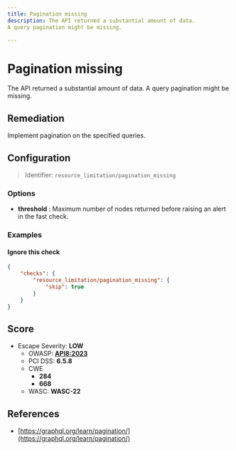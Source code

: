 ```yaml
---
title: Pagination missing
description: The API returned a substantial amount of data.
A query pagination might be missing.

---
```


# Pagination missing

The API returned a substantial amount of data.
A query pagination might be missing.


## Remediation

Implement pagination on the specified queries.




## Configuration

> Identifier: `resource_limitation/pagination_missing`

### Options

- **threshold** : Maximum number of nodes returned before raising an alert in the fast check.
  



### Examples



#### Ignore this check

```json
{
    "checks": {
        "resource_limitation/pagination_missing": {
            "skip": true
        }
    }
}
```




## Score

- Escape Severity: **<span className="low-severity">LOW</span>**
  - OWASP: **[API8:2023](https://github.com/OWASP/API-Security/blob/master/editions/2023/en/0xa8-security-misconfiguration.md)**
  - PCI DSS: **6.5.8**
  - CWE
    - **284**
    - **668**
  - WASC: **WASC-22**
  
  






## References

- [https://graphql.org/learn/pagination/](https://graphql.org/learn/pagination/)
  